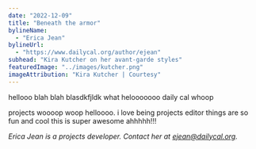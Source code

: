 ```yaml
---
date: "2022-12-09"
title: "Beneath the armor"
bylineName:
  - "Erica Jean"
bylineUrl:
  - "https://www.dailycal.org/author/ejean"
subhead: "Kira Kutcher on her avant-garde styles"
featuredImage: "../images/kutcher.png"
imageAttribution: "Kira Kutcher | Courtesy"
---
```


hellooo blah blah blasdkfjldk what helooooooo daily cal whoop

projects woooop woop helloooo. i love being projects editor things are so fun and cool this is super awesome ahhhhh!!!

<KutcherTimeline />

_Erica Jean is a projects developer. Contact her at [ejean@dailycal.org](mailto:ejean@dailycal.org)._
